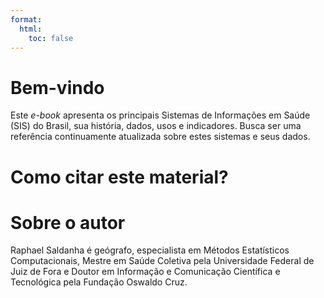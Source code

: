 ```yaml
---
format:
  html:
    toc: false
---
```


# Bem-vindo {.unnumbered}

Este *e-book* apresenta os principais Sistemas de Informações em Saúde (SIS) do Brasil, sua história, dados, usos e indicadores. Busca ser uma referência continuamente atualizada sobre estes sistemas e seus dados.

# Como citar este material?



# Sobre o autor

Raphael Saldanha é geógrafo, especialista em Métodos Estatísticos Computacionais, Mestre em Saúde Coletiva pela Universidade Federal de Juiz de Fora e Doutor em Informação e Comunicação Científica e Tecnológica pela Fundação Oswaldo Cruz.
